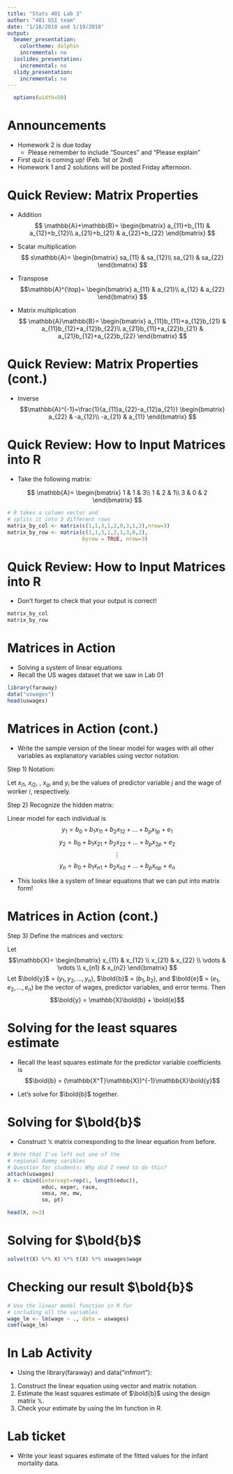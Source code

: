 ```yaml
---
title: "Stats 401 Lab 3"
author: "401 GSI team"
date: "1/18/2018 and 1/19/2018"
output:
  beamer_presentation:
    colortheme: dolphin
    incremental: no
  ioslides_presentation:
    incremental: no
  slidy_presentation:
    incremental: no
---
```


```r
  options(width=50)
```

# Announcements

- Homework 2 is due today
  - Please remember to include "Sources" and "Please explain"
- First quiz is coming up! (Feb. 1st or 2nd)
- Homework 1 and 2 solutions will be posted Friday afternoon.
 
# Quick Review: Matrix Properties

- Addition
$$
\mathbb{A}+\mathbb{B}=
\begin{bmatrix}
    a_{11}+b_{11} &  a_{12}+b_{12}\\
    a_{21}+b_{21} &  a_{22}+b_{22}
\end{bmatrix}
$$

- Scalar multiplication
$$
s\mathbb{A}=
\begin{bmatrix}
    sa_{11} &  sa_{12}\\
    sa_{21} &  sa_{22}
\end{bmatrix}
$$

- Transpose
$$\mathbb{A}^{\top}=
\begin{bmatrix}
    a_{11} &  a_{21}\\
    a_{12} &  a_{22}
\end{bmatrix}
$$

- Matrix multiplication
$$
\mathbb{A}\mathbb{B}=
\begin{bmatrix}
    a_{11}b_{11}+a_{12}b_{21} &  a_{11}b_{12}+a_{12}b_{22}\\
    a_{21}b_{11}+a_{22}b_{21} &  a_{21}b_{12}+a_{22}b_{22}
\end{bmatrix}
$$

# Quick Review: Matrix Properties (cont.) 

- Inverse
$$\mathbb{A}^{-1}=\frac{1}{a_{11}a_{22}-a_{12}a_{21}}
\begin{bmatrix}
    a_{22} &  -a_{12}\\
    -a_{21} &  a_{11}
\end{bmatrix}
$$

# Quick Review: How to Input Matrices into R

- Take the following matrix:

$$
\mathbb{A}=
\begin{bmatrix}
    1 & 1 & 3\\
    1 & 2 & 1\\
    3 & 0 & 2
\end{bmatrix}
$$


```r

# R takes a column vector and 
# splits it into 3 different rows
matrix_by_col <- matrix(c(1,1,3,1,2,0,3,1,2),nrow=3)
matrix_by_row <- matrix(c(1,1,3,1,2,1,3,0,2),
                        byrow = TRUE, nrow=3)

```

# Quick Review: How to Input Matrices into R

- Don't forget to check that your output is correct!

```r

matrix_by_col
matrix_by_row

```

# Matrices in Action

- Solving a system of linear equations
- Recall the US wages dataset that we saw in Lab 01

```r

library(faraway)
data("uswages")
head(uswages)

```

# Matrices in Action (cont.)

- Write the sample version of the linear model for wages with all other variables as explanatory variables using vector notation.

Step 1) Notation:

Let ${x_{i1}}$, ${x_{i2}}$, \dots, ${x_{ip}}$ and ${y_i}$ be the values of predictor variable *j* and the wage of worker *i*, respectively.

Step 2) Recognize the hidden matrix:

Linear model for each individual is
$$
{y_1} = {b_0} + {b_1}{x_{11}} + {b_2}{x_{12}} + \dots + {b_p}{x_{1p}} + {e_1}
$$
$$
{y_2} = {b_0} + {b_1}{x_{21}} + {b_2}{x_{22}} + \dots + {b_p}{x_{2p}} +{e_2}
$$
$$
\vdots
$$
$$
{y_n} = {b_0} + {b_1}{x_{n1}} + {b_2}{x_{n2}} + \dots + {b_p}{x_{np}} +{e_n}
$$

- This looks like a system of linear equations that we can put into matrix form! 

# Matrices in Action (cont.)

Step 3) Define the matrices and vectors:

Let $$\mathbb{X}=
\begin{bmatrix}
    x_{11} &  x_{12} \\
    x_{21} &  x_{22} \\
    \vdots & \vdots \\
    x_{n1} & x_{n2}
\end{bmatrix}
$$
Let $\bold{y}$ = $({y_1}, {y_2}, ..., {y_n})$, $\bold{b}$ = $({b_1}, {b_2})$, and $\bold{e}$ = $({e_1}, {e_2}, ..., {e_n})$ be the vector of wages, predictor variables, and error terms. Then
$$\bold{y} = \mathbb{X}\bold{b} + \bold{e}$$

# Solving for the least squares estimate

- Recall the least squares estimate for the predictor variable coefficients is $$\bold{b} = (\mathbb{X^T}\mathbb{X})^{-1}\mathbb{X}\bold{y}$$

- Let's solve for $\bold{b}$ together.

# Solving for $\bold{b}$

- Construct $\mathbb{X}$ matrix corresponding to the linear equation from before.

```r

# Note that I've left out one of the 
# regional dummy varibles
# Question for students: Why did I need to do this?
attach(uswages)
X <- cbind(intercept=rep(1, length(educ)),
           educ, exper, race, 
           smsa, ne, mw, 
           so, pt)

head(X, n=3)

```

# Solving for $\bold{b}$

```r

solve(t(X) %*% X) %*% t(X) %*% uswages$wage

```

# Checking our result $\bold{b}$

```r

# Use the linear model function in R for 
# including all the variables
wage_lm <- lm(wage ~ ., data = uswages)
coef(wage_lm)

```

# In Lab Activity

- Using the library(faraway) and data("infmort"):

1) Construct the linear equation using vector and matrix notation.
2) Estimate the least squares estimate of $\bold{b}$ using the design matrix $\mathbb{X}$.
3) Check your estimate by using the lm function in R.

# Lab ticket

- Write your least squares estimate of the fitted values for the infant mortality data.